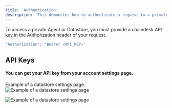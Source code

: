 ```yaml
---
title: 'Authentication'
description: 'This demonstes how to authenticate a request to a private Datastore'
---
```


To access a private Agent or Datastore, you must provide a chaindesk API key in the Authorization header of your request.

```bash
'Authorization': 'Bearer <API_KEY>'
```

## API Keys

#### You can get your API key from your account settings page.

Example of a datastore settings page.
![Example of a datastore settings page](/images/datastore-settings-header.png)

![Example of a datastore settings page](/images/datastore-api-key.png)
